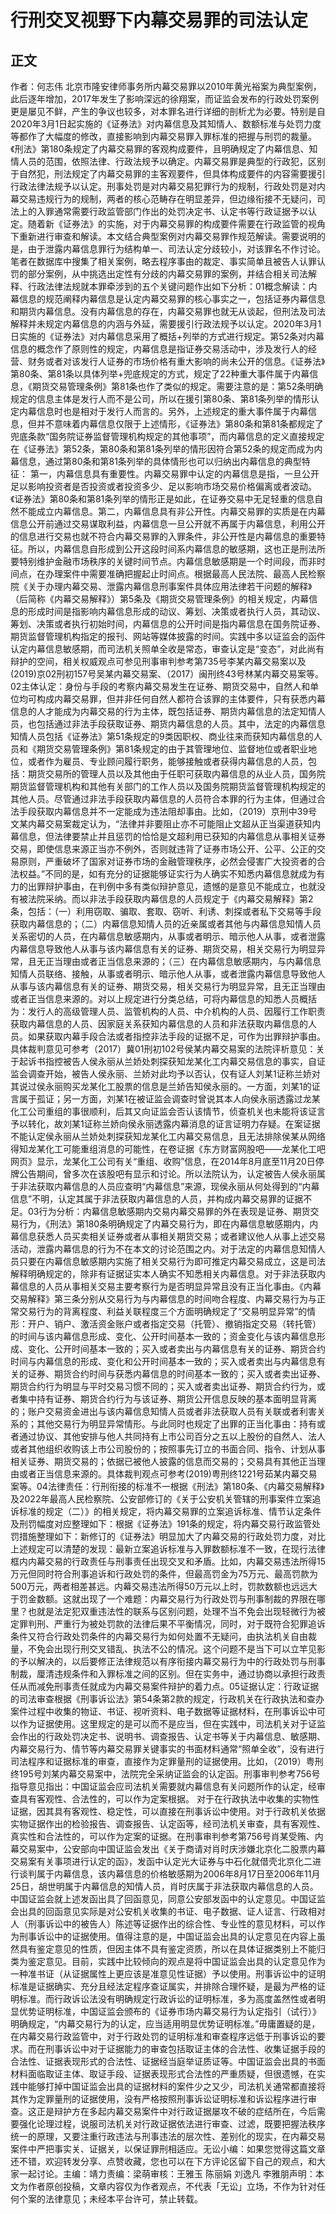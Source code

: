 # 行刑交叉视野下内幕交易罪的司法认定
## 正文
作者：何志伟 北京市隆安律师事务所内幕交易罪以2010年黄光裕案为典型案例，此后逐年增加，2017年发生了影响深远的徐翔案，而证监会发布的行政处罚案例更是屡见不鲜，产生的争议也较多，对本罪名进行详细的剖析尤为必要。特别是自2020年3月1日起实施的《证券法》对内幕信息及其知情人、数额标准与处罚力度等都作了大幅度的修改，直接影响到内幕交易罪入罪标准的把握与刑罚的裁量。《刑法》第180条规定了内幕交易罪的客观构成要件，且明确规定了内幕信息、知情人员的范围，依照法律、行政法规予以确定。内幕交易罪是典型的行政犯，区别于自然犯，刑法规定了内幕交易罪的主客观要件，但具体构成要件的内容需要援引行政法律法规予以认定。刑事处罚是对内幕交易犯罪行为的规制，行政处罚是对内幕交易违规行为的规制，两者的核心范畴存在明显差异，但边缘衔接不无疑问，司法上的入罪通常需要行政监管部门作出的处罚决定书、认定书等行政证据予以认定。随着新《证券法》的实施，对于内幕交易罪的构成要件需要在行政监管的视角下重新进行审查和解读。本文结合典型案例对内幕交易罪作规范解读。需要说明的是，由于泄露内幕信息罪行为结构单一、司法认定分歧较小，对该罪名不作讨论。笔者在数据库中搜集了相关案例，略去程序事由的裁定、事实简单且被告人认罪认罚的部分案例，从中挑选出定性有分歧的内幕交易罪的案例，并结合相关司法解释、行政法律法规就本罪牵涉到的五个关键问题作出如下分析：01概念解读：内幕信息的规范阐释内幕信息是认定内幕交易罪的核心事实之一，包括证券内幕信息和期货内幕信息。没有内幕信息的存在，内幕交易罪也就无从谈起，但刑法及司法解释并未规定内幕信息的内涵与外延，需要援引行政法规予以认定。2020年3月1日实施的《证券法》对内幕信息采用了概括+列举的方式进行规定。第52条对内幕信息的概念作了原则性的规定，内幕信息是指证券交易活动中，涉及发行人的经营、财务或者对该发行人证券的市场价格有重大影响的尚未公开的信息。《证券法》第80条、第81条以具体列举+兜底规定的方式，规定了22种重大事件属于内幕信息，《期货交易管理条例》第81条也作了类似的规定。需要注意的是：第52条明确规定的信息主体是发行人而不是公司，所以在援引第80条、第81条列举的情形认定内幕信息时也是相对于发行人而言的。另外，上述规定的重大事件属于内幕信息，但并不意味着内幕信息仅限于上述情形，《证券法》第80条和第81条都规定了兜底条款“国务院证券监督管理机构规定的其他事项”，而内幕信息的定义直接规定在《证券法》第52条，第80条和第81条列举的情形因符合第52条的规定而成为内幕信息，通过第80条和第81条列举的具体情形也可以归纳出内幕信息的典型特征： 第一，内幕信息具有重要性。内幕交易罪中认定的内幕信息是指，一旦公开足以影响投资者是否投资或者投资多少、足以影响市场交易价格偏离或者波动。《证券法》第80条和第81条列举的情形正是如此，在证券交易中无足轻重的信息自然不能成立内幕信息。第二，内幕信息具有非公开性。内幕交易罪的实质是在内幕信息公开前通过交易谋取利益，内幕信息一旦公开就不再属于内幕信息，利用公开的信息进行交易也就不符合内幕交易罪的入罪条件，非公开性是内幕信息的重要特征。所以，内幕信息自形成到公开这段时间系内幕信息的敏感期，这也正是刑法所要特别维护金融市场秩序的关键时间节点。内幕信息敏感期是一个时间段，而非时间点，在办理案件中需要准确把握起止时间点。根据最高人民法院、最高人民检察院《关于办理内幕交易、泄露内幕信息刑事案件具体应用法律若干问题的解释》（后简称《内幕交易解释》）第5条及《期货交易管理条例》的相关规定，内幕信息的形成时间是指影响内幕信息形成的动议、筹划、决策或者执行人员，其动议、筹划、决策或者执行初始时间，内幕信息的公开时间是指内幕信息在国务院证券、期货监督管理机构指定的报刊、网站等媒体披露的时间。实践中多以证监会的函件认定内幕信息敏感期，而司法机关照单全收是常态，审查认定是“变态”，对此尚有辩护的空间，相关权威观点可参见刑事审判参考第735号李某内幕交易案以及(2019)京02刑初157号吴某内幕交易案、（2017）闽刑终43号林某内幕交易案等。02主体认定：身份与手段的考察内幕交易发生在证券、期货交易中，自然人和单位均可构成内幕交易罪，但并非任何自然人都符合该罪的主体要件，只有获悉内幕信息的人才能成为内幕交易的行为主体，既包括证券、期货内幕信息的法定知情人员，也包括通过非法手段获取证券、期货内幕信息的人员。其中，法定的内幕信息知情人员包括《证券法》第51条规定的9类因职权、商业往来而获知内幕信息的人员和《期货交易管理条例》第81条规定的由于其管理地位、监督地位或者职业地位，或者作为雇员、专业顾问履行职务，能够接触或者获得内幕信息的人员，包括：期货交易所的管理人员以及其他由于任职可获取内幕信息的从业人员，国务院期货监督管理机构和其他有关部门的工作人员以及国务院期货监督管理机构规定的其他人员。尽管通过非法手段获取内幕信息的人员符合本罪的行为主体，但通过合法手段获取内幕信息并不一定能成为违法阻却事由。比如，（2019）京刑中39号文某内幕交易案裁定认为，“法律并非要阻止亦不可能阻止文超从正当渠道获知内幕信息，但法律要禁止并且惩罚的恰恰是文超利用已获知的内幕信息从事相关证券交易，即使信息来源正当亦不例外，否则就违背了证券市场公开、公平、公正的交易原则，严重破坏了国家对证券市场的金融管理秩序，必然会侵害广大投资者的合法权益。”不同的是，如有充分的证据能够证实行为人确实不知悉内幕信息就成为有力的出罪辩护事由，在判例中多有类似辩护意见，遗憾的是意见不能成立，也就没有被法院采纳。而以非法手段获取内幕信息的人员规定于《内幕交易解释》第2条，包括：（一）利用窃取、骗取、套取、窃听、利诱、刺探或者私下交易等手段获取内幕信息的；（二）内幕信息知情人员的近亲属或者其他与内幕信息知情人员关系密切的人员，在内幕信息敏感期内，从事或者明示、暗示他人从事，或者泄露内幕信息导致他人从事与该内幕信息有关的证券、期货交易，相关交易行为明显异常，且无正当理由或者正当信息来源的；（三）在内幕信息敏感期内，与内幕信息知情人员联络、接触，从事或者明示、暗示他人从事，或者泄露内幕信息导致他人从事与该内幕信息有关的证券、期货交易，相关交易行为明显异常，且无正当理由或者正当信息来源的。对以上规定进行分类总结，可将内幕信息的知悉人员概括为：发行人的高级管理人员、监管机构的人员、中介机构的人员、因履行工作职责获取内幕信息的人员、因家庭关系获知内幕信息的人员和非法获取内幕信息的人员。如果获取内幕手段合法或者指控非法手段的证据不足，可作为出罪辩护事由。具体裁判意见可参考（2017）冀01刑初102号侯某内幕交易案的法院评析意见：关于起诉书指控被告人侯永丽从兰娇处刺探获知龙某化工内幕交易信息的事实，自证监会调查开始，被告人侯永丽、兰娇对此均予以否认，仅有证人刘某1证称兰娇对其说过侯永丽购买龙某化工股票的信息是兰娇告知侯永丽的。一方面，刘某1的证言属于孤证；另一方面，刘某1在被证监会调查时曾说其本人向侯永丽透露过龙某化工公司重组的事很顺利，后其又向证监会否认该情节，侦查机关也未能将该证言予以转化，故刘某1证称兰娇向侯永丽透露内幕消息的证言证明力存疑。在案证据不能认定侯永丽从兰娇处刺探获知龙某化工内幕交易信息，且无法排除侯某从网络得知龙某化工可能重组消息的可能性，在卷证据《东方财富网股吧——龙某化工吧网页》显示，龙某化工公司有关“重组、收购”信息，在2014年8月底至11月20日停牌公告期间，曾多次在该股吧有显示和讨论。所以法院认为，认定被告人侯永丽属于非法获取内幕信息的人员应查明“内幕信息”来源，现侯永丽从何处得到的“内幕信息”不明，认定其属于非法获取内幕信息的人员，并构成内幕交易罪的证据不足。03行为分析：内幕信息敏感期内交易内幕交易罪的外在表现是证券、期货交易行为，《刑法》第180条明确规定了内幕交易行为，即在内幕信息敏感期内，内幕信息获悉人员买卖相关证券或者从事相关期货交易；或者建议他人从事上述交易活动，泄露内幕信息的行为不在本文的讨论范围之内。对于法定的内幕信息知情人员只要在内幕信息敏感期内实施了相关交易行为即可推定内幕交易成立，这是司法解释明确规定的，除非有证据证实本人确实不知悉相关内幕信息。对于非法获取内幕信息的人员从事相关交易主要考察行为是否明显异常且没有正当化事由。《内幕交易解释》第三条分别从交易行为与内幕信息的时间吻合程度、内幕交易行为与正常交易行为的背离程度、利益关联程度三个方面明确规定了“交易明显异常”的情形：开户、销户、激活资金账户或者指定交易（托管）、撤销指定交易（转托管）的时间与该内幕信息形成、变化、公开时间基本一致的；资金变化与该内幕信息形成、变化、公开时间基本一致的；买入或者卖出与内幕信息有关的证券、期货合约时间与内幕信息的形成、变化和公开时间基本一致的；买入或者卖出与内幕信息有关的证券、期货合约时间与获悉内幕信息的时间基本一致的；买入或者卖出证券、期货合约行为明显与平时交易习惯不同的；买入或者卖出证券、期货合约行为，或者集中持有证券、期货合约行为与该证券、期货公开信息反映的基本面明显背离的；账户交易资金进出与该内幕信息知情人员或者非法获取人员有关联或者利害关系的；其他交易行为明显异常情形。与此同时也规定了出罪的正当化事由：持有或者通过协议、其他安排与他人共同持有上市公司百分之五以上股份的自然人、法人或者其他组织收购该上市公司股份的；按照事先订立的书面合同、指令、计划从事相关证券、期货交易的；依据已被他人披露的信息而交易的；交易具有其他正当理由或者正当信息来源的。具体裁判观点可参考(2019)粤刑终1221号茹某内幕交易案等。04法律责任：行刑衔接的标准不一根据《刑法》第180条、《内幕交易解释》及2022年最高人民检察院、公安部修订的《关于公安机关管辖的刑事案件立案追诉标准的规定（二）》的相关规定，将内幕交易罪的立案追诉标准、情节认定条件及刑罚幅度对应整理如下：根据《证券法》191条的规定，将内幕交易行政监管处罚措施整理如下：新修订的《证券法》明显加大了内幕交易的行政处罚力度，对比上述规定可以清楚的发现：最新立案追诉标准与入罪数额标准不一致，在现行法律框内内幕交易的行政责任与刑事责任出现交叉和矛盾。比如，内幕交易违法所得15万元但同时符合刑事追诉和行政处罚的条件，但最高罚金为75万元、最高罚款为500万元，两者相差甚远。内幕交易违法所得50万元以上时，罚款数额也远远大于罚金数额。这就出现了一个难题：内幕交易行为行政处罚与刑事制裁的界限在哪里？也就是法定犯双重违法性的联系与区别问题，处理不当不免会出现轻微行为被定罪判刑、严重行为被处罚款的法律后果不平衡情况，同时，对于既符合犯罪追诉条件又符合行政处罚条件的内幕交易行为如何处置不无疑问，由执法机关自由裁量，不免会出现行刑交叉错乱、执法不公的情况。这个问题不是当下可以立竿见影的予以解决的，以后要修正法律规范以有序衔接内幕交易行为中的行政处罚与刑事制裁，厘清违规条件和入罪标准之间的区别。但在实务中，通过协商以承担行政责任从而减免刑事责任就成为内幕交易案件辩护的着力点。05证据认定：行政证据的司法审查根据《刑事诉讼法》第54条第2款的规定，行政机关在行政执法和查办案件过程中收集的物证、书证、视听资料、电子数据等证据材料，在刑事诉讼中可以作为证据使用。这里规定的是可以而不是应当，但在实践中，司法机关对于证监会作出的行政处罚决定书、说明书、调查报告、认定书等关于内幕信息、敏感期、内幕交易行为、情节等内幕交易罪关键事实的书面材料通常“照单全收”，没有进行司法程序和证据标准的审查，直接作为定罪量刑的证据使用。比如，（2019）粤刑终195号刘某内幕交易案中，法院完全采纳证监会的认定函。刑事审判参考756号指导意见指出：中国证监会应司法机关需要就内幕信息有关问题所作的认定，经审查具有客观性、合法性的，可以作为定案根据。 对于在行政执法中收集的实物性证据，因其具有客观性、稳定性，可以直接在刑事诉讼中使用。对于行政机关依据实物证据作出的检验报告、调查报告、认定函等，经司法机关审查，具有客观性、真实性和合法性的，可以作为定案的证据。在刑事审判参考第756号肖某受贿、内幕交易案中，公安部向中国证监会发出《关于商请对肖时庆涉嫌北京化二股票内幕交易案有关事项进行认定的函》，发函中认定光大证券与中石化就借壳北京化二进行谈判属于内幕信息，该内幕信息的价格敏感期为2006年8月17日至2006年11月25日，胡世明属于内幕信息的知情人员，肖时庆属于非法获取内幕信息的人员。中国证监会就上述发函出具了回函意见，同意公安部发函中的认定意见。中国证监会出具的回函意见实际是对公安机关收集的书证、电子数据、证人证言、行政相对人（刑事诉讼中的被告人）陈述等证据作出的综合性、专业性的意见材料，可以作为刑事诉讼中的证据使用。值得注意的是，中国证监会出具的认定意见在内容上虽然具有鉴定意见的性质，但因主体不具有鉴定资质，所以在具体证据类别上不能归类为鉴定意见。目前，实践中比较倾向的观点是将中国证监会出具的认定意见作为一种准书证（从证据属性上更应该是准意见性证据）予以使用。刑事诉讼中的证明标准是证据确实、充分且经法定程序查证属实，并排除合理怀疑，是最为严格的证明标准。而行政诉讼法没有明确规定行政诉讼的证明标准，多为高度盖然性或者明显优势证明标准，中国证监会颁布的《证券市场内幕交易行为认定指引（试行）》明确规定，“内幕交易行为的认定，应当适用明显优势证明标准。”毋庸置疑的是，在内幕交易行政监管中，对于行政处罚的证明标准和审查程序远低于刑事诉讼的要求。而在刑事诉讼中对于证据能力的审查包括取证主体的合法性、收集证据手段的合法性、证据表现形式的合法性、证据经当庭举证质证等。中国证监会出具的书面材料面临取证主体、取证手段、证据表现形式合法性的严重质疑，但很遗憾，在实践中能够打掉中国证监会出具的证据材料的案件少之又少，司法机关通常都直接将其作为定罪量刑的证据使用，没有严格按照刑事诉讼证明标准和诉讼程序进行审查。这正是辩护方在多起内幕交易案件中对行政证据屡攻不破的症结所在，今后需要强化论理过程，说服司法机关对行政证据依法进行审查、过滤，既要把握法秩序统一的原理，又要注重行政违法与刑事违法的层次性、差别化的现实，在内幕交易案件中严把事实关、证据关，以保证罪刑相适应。无讼小编：如果您觉得这篇文章还不错，欢迎转发分享、点赞收藏，您也可以在下方评论区留下自己的观点，和大家一起讨论。主编：靖力责编：梁萌审核：王雅玉 陈丽娟 刘逸凡 李雅朋声明：本文为作者原创投稿，文章内容仅为作者观点，不代表「无讼」立场，不作为针对任何个案的法律意见；未经本平台许可，禁止转载。
